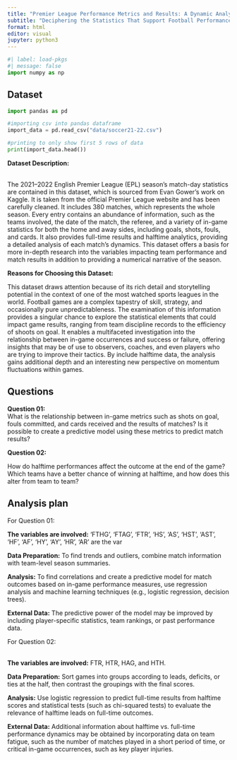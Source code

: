```yaml
---
title: "Premier League Performance Metrics and Results: A Dynamic Analysis"
subtitle: "Deciphering the Statistics That Support Football Performance in the 2021–2022"
format: html
editor: visual
jupyter: python3
---
```


```python
#| label: load-pkgs
#| message: false
import numpy as np
```

## Dataset

```python
import pandas as pd

#importing csv into pandas dataframe
import_data = pd.read_csv("data/soccer21-22.csv")

#printing to only show first 5 rows of data
print(import_data.head())
```

**Dataset Description:**

\
The 2021–2022 English Premier League (EPL) season's match-day statistics are contained in this dataset, which is sourced from Evan Gower's work on Kaggle. It is taken from the official Premier League website and has been carefully cleaned. It includes 380 matches, which represents the whole season. Every entry contains an abundance of information, such as the teams involved, the date of the match, the referee, and a variety of in-game statistics for both the home and away sides, including goals, shots, fouls, and cards. It also provides full-time results and halftime analytics, providing a detailed analysis of each match's dynamics. This dataset offers a basis for more in-depth research into the variables impacting team performance and match results in addition to providing a numerical narrative of the season.

**Reasons for Choosing this Dataset:**

This dataset draws attention because of its rich detail and storytelling potential in the context of one of the most watched sports leagues in the world. Football games are a complex tapestry of skill, strategy, and occasionally pure unpredictableness. The examination of this information provides a singular chance to explore the statistical elements that could impact game results, ranging from team discipline records to the efficiency of shoots on goal. It enables a multifaceted investigation into the relationship between in-game occurrences and success or failure, offering insights that may be of use to observers, coaches, and even players who are trying to improve their tactics. By include halftime data, the analysis gains additional depth and an interesting new perspective on momentum fluctuations within games.

## Questions

**Question 01:**\
What is the relationship between in-game metrics such as shots on goal, fouls committed, and cards received and the results of matches? Is it possible to create a predictive model using these metrics to predict match results?

**Question 02:**

How do halftime performances affect the outcome at the end of the game? Which teams have a better chance of winning at halftime, and how does this alter from team to team?

## Analysis plan

For Question 01:

**The variables are involved:** 'FTHG', 'FTAG', 'FTR', 'HS', 'AS', 'HST', 'AST', 'HF', 'AF', 'HY', 'AY', 'HR', 'AR' are the var

**Data Preparation:** To find trends and outliers, combine match information with team-level season summaries.

**Analysis:** To find correlations and create a predictive model for match outcomes based on in-game performance measures, use regression analysis and machine learning techniques (e.g., logistic regression, decision trees).

**External Data:** The predictive power of the model may be improved by including player-specific statistics, team rankings, or past performance data.

For Question 02:

**\
The variables are involved:** FTR, HTR, HAG, and HTH.

**Data Preparation:** Sort games into groups according to leads, deficits, or ties at the half, then contrast the groupings with the final scores.

**Analysis:** Use logistic regression to predict full-time results from halftime scores and statistical tests (such as chi-squared tests) to evaluate the relevance of halftime leads on full-time outcomes.

**External Data:** Additional information about halftime vs. full-time performance dynamics may be obtained by incorporating data on team fatigue, such as the number of matches played in a short period of time, or critical in-game occurrences, such as key player injuries.
